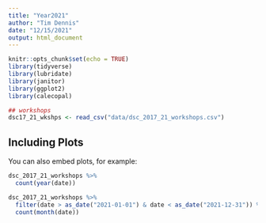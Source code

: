 ```yaml
---
title: "Year2021"
author: "Tim Dennis"
date: "12/15/2021"
output: html_document
---
```


```r
knitr::opts_chunk$set(echo = TRUE)
library(tidyverse)
library(lubridate)
library(janitor)
library(ggplot2)
library(calecopal)
```


```r

## workshops
dsc17_21_wkshps <- read_csv("data/dsc_2017_21_workshops.csv")
```

## Including Plots

You can also embed plots, for example:

```r
dsc_2017_21_workshops %>% 
  count(year(date))
```

```r
dsc_2017_21_workshops %>% 
  filter(date > as_date("2021-01-01") & date < as_date("2021-12-31")) %>% 
  count(month(date))
```

